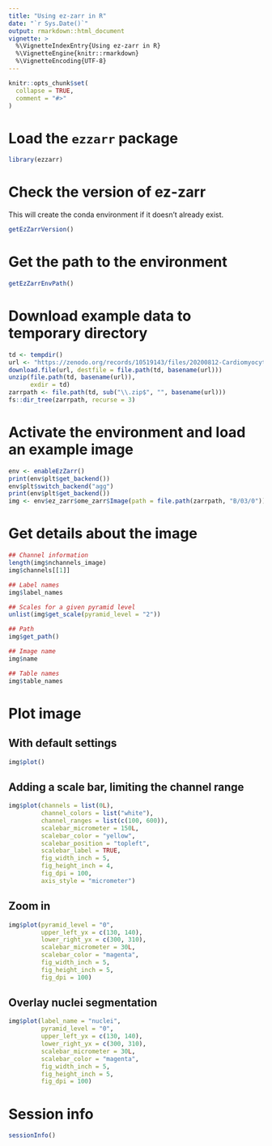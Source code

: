 ```yaml
---
title: "Using ez-zarr in R"
date: "`r Sys.Date()`"
output: rmarkdown::html_document
vignette: >
  %\VignetteIndexEntry{Using ez-zarr in R}
  %\VignetteEngine{knitr::rmarkdown}
  %\VignetteEncoding{UTF-8}
---
```


```r
knitr::opts_chunk$set(
  collapse = TRUE,
  comment = "#>"
)
```

# Load the `ezzarr` package

```r
library(ezzarr)
```

# Check the version of ez-zarr

This will create the conda environment if it doesn't already exist.

```r
getEzZarrVersion()
```

# Get the path to the environment

```r
getEzZarrEnvPath()
```

# Download example data to temporary directory

```r
td <- tempdir()
url <- "https://zenodo.org/records/10519143/files/20200812-CardiomyocyteDifferentiation14-Cycle1_mip.zarr.zip"
download.file(url, destfile = file.path(td, basename(url)))
unzip(file.path(td, basename(url)), 
      exdir = td)
zarrpath <- file.path(td, sub("\\.zip$", "", basename(url)))
fs::dir_tree(zarrpath, recurse = 3)
```

# Activate the environment and load an example image

```r
env <- enableEzZarr()
print(env$plt$get_backend())
env$plt$switch_backend("agg")
print(env$plt$get_backend())
img <- env$ez_zarr$ome_zarr$Image(path = file.path(zarrpath, "B/03/0"))
```

# Get details about the image

```r
## Channel information
length(img$nchannels_image)
img$channels[[1]]

## Label names
img$label_names

## Scales for a given pyramid level
unlist(img$get_scale(pyramid_level = "2"))

## Path
img$get_path()

## Image name
img$name

## Table names
img$table_names
```

# Plot image

## With default settings

```r
img$plot()
```

## Adding a scale bar, limiting the channel range

```r
img$plot(channels = list(0L),
         channel_colors = list("white"),
         channel_ranges = list(c(100, 600)),
         scalebar_micrometer = 150L,
         scalebar_color = "yellow",
         scalebar_position = "topleft",
         scalebar_label = TRUE,
         fig_width_inch = 5,
         fig_height_inch = 4,
         fig_dpi = 100,
         axis_style = "micrometer")
```

## Zoom in

```r
img$plot(pyramid_level = "0",
         upper_left_yx = c(130, 140),
         lower_right_yx = c(300, 310),
         scalebar_micrometer = 30L,
         scalebar_color = "magenta",
         fig_width_inch = 5,
         fig_height_inch = 5,
         fig_dpi = 100)
```

## Overlay nuclei segmentation

```r
img$plot(label_name = "nuclei", 
         pyramid_level = "0",
         upper_left_yx = c(130, 140),
         lower_right_yx = c(300, 310),
         scalebar_micrometer = 30L,
         scalebar_color = "magenta",
         fig_width_inch = 5,
         fig_height_inch = 5,
         fig_dpi = 100)
```


# Session info

```r
sessionInfo()
```

